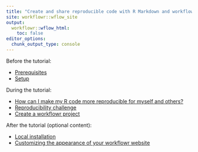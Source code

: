```yaml
---
title: "Create and share reproducible code with R Markdown and workflowr"
site: workflowr::wflow_site
output:
  workflowr::wflow_html:
    toc: false
editor_options:
  chunk_output_type: console
---
```


Before the tutorial:

* [Prerequisites](prerequisites.html)
* [Setup](setup.html)

During the tutorial:

* [How can I make my R code more reproducible for myself and others?](https://docs.google.com/presentation/d/1z6hhjGSUW7HiZUYFOg3XqVRn3y9Tabo0kMdGMh8iPr4/edit?usp=sharing)
* [Reproducibility challenge](challenge.html)
* [Create a workflowr project](workflowr.html)

After the tutorial (optional content):

* [Local installation](local.html)
* [Customizing the appearance of your workflowr website](customization.html)
